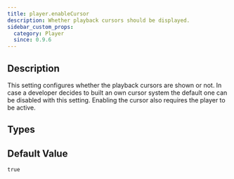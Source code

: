 ```yaml
---
title: player.enableCursor
description: Whether playback cursors should be displayed.
sidebar_custom_props:
  category: Player
  since: 0.9.6
---
```


<SinceBadge since="0.9.6" />


## Description

This setting configures whether the playback cursors are shown or not. In case a developer decides to built an own cursor system the default one can be disabled with this setting. Enabling the cursor also requires the player to be active. 

<PropertyDescription metadata={metadata} showJson={true} />

## Types

<TypeTable>
    <TypeRow name="bool" />
</TypeTable>

## Default Value

`true`